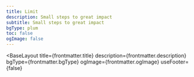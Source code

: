 ```yaml
---
title: Limit
description: Small steps to great impact
subtitle: Small steps to great impact
bgType: plum
toc: false
ogImage: false
---
```



<BaseLayout
  title={frontmatter.title}
  description={frontmatter.description}
  bgType={frontmatter.bgType}
  ogImage={frontmatter.ogImage}
  useFooter={false}
>
  <StandardLayout title={frontmatter.title} subtitle={frontmatter.subtitle}>
    <ListView pageToc={frontmatter.toc} collectionType="breakthrough" />
  </StandardLayout>
</BaseLayout>
